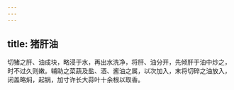 ```yaml
---
---
---
```

title: 猪肝油
---



切猪之肝、油成块，略浸于水，再出水洗净，将肝、油分开，先倾肝于油中炒之，时不过久则嫩。辅助之菜蔬及盐、酒、酱油之属，以次加入，末将切碎之油放入，闭盖略焖，起锅，加寸许长大蒜叶十余根以取香。